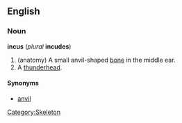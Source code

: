 {{wikipedia}}
==English==
===Noun===
'''incus''' (''plural'' '''incudes''')
# (anatomy) A small anvil-shaped [[bone]] in the middle ear.
# A [[thunderhead]].

====Synonyms====
*[[anvil]]

[[Category:Skeleton]]